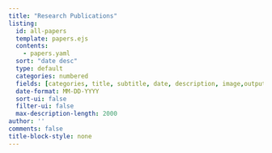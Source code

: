 ```yaml
---
title: "Research Publications"
listing:
  id: all-papers
  template: papers.ejs
  contents: 
    - papers.yaml
  sort: "date desc"
  type: default
  categories: numbered
  fields: [categories, title, subtitle, date, description, image,outputHref, display-date, authors]
  date-format: MM-DD-YYYY
  sort-ui: false
  filter-ui: false
  max-description-length: 2000
author: ''
comments: false
title-block-style: none
---
```

```{=html}
<script>
for (const div of document.querySelectorAll('.category')) {
  div.classList.add('list-group-item', 'd-flex', 'justify-content-between', 'align-items-center');
}
for (const div of document.querySelectorAll('.quarto-listing-category.category-default')) {
  div.classList.add('list-group');
}
</script>
```